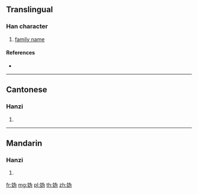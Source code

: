 {{character info/new}}
{{also|媯|嬀}}
==Translingual==

===Han character===
{{Han char|rn=38|rad=女|as=04|sn=7|four=|canj=VIKS,XVIKS|ids=⿰女为}}

# [[family name]]

====References====
* {{Han ref|kx=0257.101|hdz=21033.060|uh=59AB|ud=22955}}

----

==Cantonese==

===Hanzi===
{{yue-hanzi|jyut=[[gwai1]]|y=gwai1}}

# {{defn|lang=yue|sort=女04}}

----

==Mandarin==

===Hanzi===
{{cmn-hanzi|tra=[[媯]], [[嬀]]|pin=[[guī]] ([[gui1]]), [[ní]] ([[ni2]])|wg=kuei<sup>1</sup>, ni<sup>2</sup>}}

# {{defn|lang=cmn|sort=女04}}

[[fr:妫]]
[[mg:妫]]
[[pl:妫]]
[[th:妫]]
[[zh:妫]]